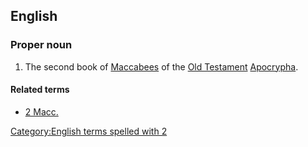 ==English==
{{book of the Bible|Books of the Maccabees}}

===Proper noun===
{{en-proper noun}}

# {{label|en|biblical}} The second book of [[Maccabees]] of the [[Old Testament]] [[Apocrypha]].

====Related terms====
* [[2 Macc.]]

[[Category:English terms spelled with 2]]